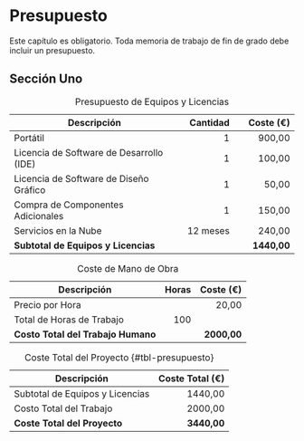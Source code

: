 # Presupuesto {#sec-presupuesto}

Este capítulo es obligatorio.
Toda memoria de trabajo de fin de grado debe incluir un presupuesto.

## Sección Uno

| **Descripción**                          | **Cantidad** | **Coste (€)** |
|------------------------------------------|-------------:|--------------:|
| Portátil                                 | 1            | 900,00        |
| Licencia de Software de Desarrollo (IDE) | 1            | 100,00        |
| Licencia de Software de Diseño Gráfico   | 1            | 50,00         |
| Compra de Componentes Adicionales        | 1            | 150,00        |
| Servicios en la Nube                     | 12 meses     | 240,00        |
| **Subtotal de Equipos y Licencias**      |              | **1440,00**   |

: Presupuesto de Equipos y Licencias


| **Descripción**                    | **Horas** | **Coste (€)** |
|------------------------------------|----------:|--------------:|
| Precio por Hora                    |           | 20,00         |
| Total de Horas de Trabajo          | 100       |               |
| **Costo Total del Trabajo Humano** |           | **2000,00**   |

: Coste de Mano de Obra


| **Descripción**                 | **Coste Total (€)** |
|---------------------------------|--------------------:|
| Subtotal de Equipos y Licencias | 1440,00             |
| Costo Total del Trabajo         | 2000,00             |
| **Coste Total del Proyecto**    | **3440,00**         |

: Coste Total del Proyecto {#tbl-presupuesto}
